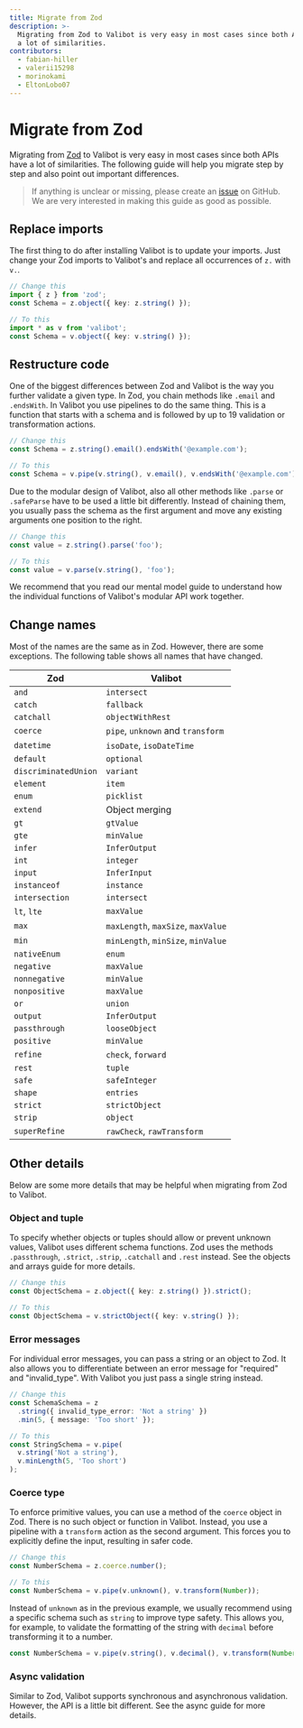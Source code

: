 ```yaml
---
title: Migrate from Zod
description: >-
  Migrating from Zod to Valibot is very easy in most cases since both APIs have
  a lot of similarities.
contributors:
  - fabian-hiller
  - valerii15298
  - morinokami
  - EltonLobo07
---
```



# Migrate from Zod

Migrating from [Zod](https://zod.dev/) to Valibot is very easy in most cases since both APIs have a lot of similarities. The following guide will help you migrate step by step and also point out important differences.

> If anything is unclear or missing, please create an [issue](https://github.com/fabian-hiller/valibot/issues/new) on GitHub. We are very interested in making this guide as good as possible.

## Replace imports

The first thing to do after <Link href="../installation/">installing</Link> Valibot is to update your imports. Just change your Zod imports to Valibot's and replace all occurrences of `z.` with `v.`.

```ts
// Change this
import { z } from 'zod';
const Schema = z.object({ key: z.string() });

// To this
import * as v from 'valibot';
const Schema = v.object({ key: v.string() });
```

## Restructure code

One of the biggest differences between Zod and Valibot is the way you further validate a given type. In Zod, you chain methods like `.email` and `.endsWith`. In Valibot you use <Link href="../pipelines/">pipelines</Link> to do the same thing. This is a function that starts with a schema and is followed by up to 19 validation or transformation actions.

```ts
// Change this
const Schema = z.string().email().endsWith('@example.com');

// To this
const Schema = v.pipe(v.string(), v.email(), v.endsWith('@example.com'));
```

Due to the modular design of Valibot, also all other methods like `.parse` or `.safeParse` have to be used a little bit differently. Instead of chaining them, you usually pass the schema as the first argument and move any existing arguments one position to the right.

```ts
// Change this
const value = z.string().parse('foo');

// To this
const value = v.parse(v.string(), 'foo');
```

We recommend that you read our <Link href="../mental-model/">mental model</Link> guide to understand how the individual functions of Valibot's modular API work together.

## Change names

Most of the names are the same as in Zod. However, there are some exceptions. The following table shows all names that have changed.

| Zod                  | Valibot                                                                                                                                     |
| -------------------- | ------------------------------------------------------------------------------------------------------------------------------------------- |
| `and`                | <Link href="/api/intersect/">`intersect`</Link>                                                                                             |
| `catch`              | <Link href="/api/fallback/">`fallback`</Link>                                                                                               |
| `catchall`           | <Link href="/api/objectWithRest/">`objectWithRest`</Link>                                                                                   |
| `coerce`             | <Link href="/api/pipe/">`pipe`</Link>, <Link href="/api/unknown/">`unknown`</Link> and <Link href="/api/transform/">`transform`</Link>      |
| `datetime`           | <Link href="/api/isoDate/">`isoDate`</Link>, <Link href="/api/isoDateTime/">`isoDateTime`</Link>                                            |
| `default`            | <Link href="/api/optional/">`optional`</Link>                                                                                               |
| `discriminatedUnion` | <Link href="/api/variant/">`variant`</Link>                                                                                                 |
| `element`            | `item`                                                                                                                                      |
| `enum`               | <Link href="/api/picklist/">`picklist`</Link>                                                                                               |
| `extend`             | <Link href="../intersections/#merge-objects">Object merging</Link>                                                                          |
| `gt`                 | <Link href="/api/gtValue/">`gtValue`</Link>                                                                                                 |
| `gte`                | <Link href="/api/minValue/">`minValue`</Link>                                                                                               |
| `infer`              | <Link href="/api/InferOutput/">`InferOutput`</Link>                                                                                         |
| `int`                | <Link href="/api/integer/">`integer`</Link>                                                                                                 |
| `input`              | <Link href="/api/InferInput/">`InferInput`</Link>                                                                                           |
| `instanceof`         | <Link href="/api/instance/">`instance`</Link>                                                                                               |
| `intersection`       | <Link href="/api/intersect/">`intersect`</Link>                                                                                             |
| `lt`, `lte`          | <Link href="/api/maxValue/">`maxValue`</Link>                                                                                               |
| `max`                | <Link href="/api/maxLength/">`maxLength`</Link>, <Link href="/api/maxSize/">`maxSize`</Link>, <Link href="/api/maxValue/">`maxValue`</Link> |
| `min`                | <Link href="/api/minLength/">`minLength`</Link>, <Link href="/api/minSize/">`minSize`</Link>, <Link href="/api/minValue/">`minValue`</Link> |
| `nativeEnum`         | <Link href="/api/enum/">`enum`</Link>                                                                                                       |
| `negative`           | <Link href="/api/maxValue/">`maxValue`</Link>                                                                                               |
| `nonnegative`        | <Link href="/api/minValue/">`minValue`</Link>                                                                                               |
| `nonpositive`        | <Link href="/api/maxValue/">`maxValue`</Link>                                                                                               |
| `or`                 | <Link href="/api/union/">`union`</Link>                                                                                                     |
| `output`             | <Link href="/api/InferOutput/">`InferOutput`</Link>                                                                                         |
| `passthrough`        | <Link href="/api/looseObject/">`looseObject`</Link>                                                                                         |
| `positive`           | <Link href="/api/minValue/">`minValue`</Link>                                                                                               |
| `refine`             | <Link href="/api/check/">`check`</Link>, <Link href="/api/forward/">`forward`</Link>                                                        |
| `rest`               | <Link href="/api/tuple/">`tuple`</Link>                                                                                                     |
| `safe`               | <Link href="/api/safeInteger/">`safeInteger`</Link>                                                                                         |
| `shape`              | `entries`                                                                                                                                   |
| `strict`             | <Link href="/api/strictObject/">`strictObject`</Link>                                                                                       |
| `strip`              | <Link href="/api/object/">`object`</Link>                                                                                                   |
| `superRefine`        | <Link href="/api/rawCheck/">`rawCheck`</Link>, <Link href="/api/rawTransform/">`rawTransform`</Link>                                        |

## Other details

Below are some more details that may be helpful when migrating from Zod to Valibot.

### Object and tuple

To specify whether objects or tuples should allow or prevent unknown values, Valibot uses different schema functions. Zod uses the methods `.passthrough`, `.strict`, `.strip`, `.catchall` and `.rest` instead. See the <Link href="../objects/">objects</Link> and <Link href="../arrays/">arrays</Link> guide for more details.

```ts
// Change this
const ObjectSchema = z.object({ key: z.string() }).strict();

// To this
const ObjectSchema = v.strictObject({ key: v.string() });
```

### Error messages

For individual error messages, you can pass a string or an object to Zod. It also allows you to differentiate between an error message for "required" and "invalid_type". With Valibot you just pass a single string instead.

```ts
// Change this
const SchemaSchema = z
  .string({ invalid_type_error: 'Not a string' })
  .min(5, { message: 'Too short' });

// To this
const StringSchema = v.pipe(
  v.string('Not a string'),
  v.minLength(5, 'Too short')
);
```

### Coerce type

To enforce primitive values, you can use a method of the `coerce` object in Zod. There is no such object or function in Valibot. Instead, you use a pipeline with a <Link href="/api/transform/">`transform`</Link> action as the second argument. This forces you to explicitly define the input, resulting in safer code.

```ts
// Change this
const NumberSchema = z.coerce.number();

// To this
const NumberSchema = v.pipe(v.unknown(), v.transform(Number));
```

Instead of <Link href="/api/unknown/">`unknown`</Link> as in the previous example, we usually recommend using a specific schema such as <Link href="/api/string/">`string`</Link> to improve type safety. This allows you, for example, to validate the formatting of the string with <Link href="/api/decimal/">`decimal`</Link> before transforming it to a number.

```ts
const NumberSchema = v.pipe(v.string(), v.decimal(), v.transform(Number));
```

### Async validation

Similar to Zod, Valibot supports synchronous and asynchronous validation. However, the API is a little bit different. See the <Link href="../async-validation/">async guide</Link> for more details.
